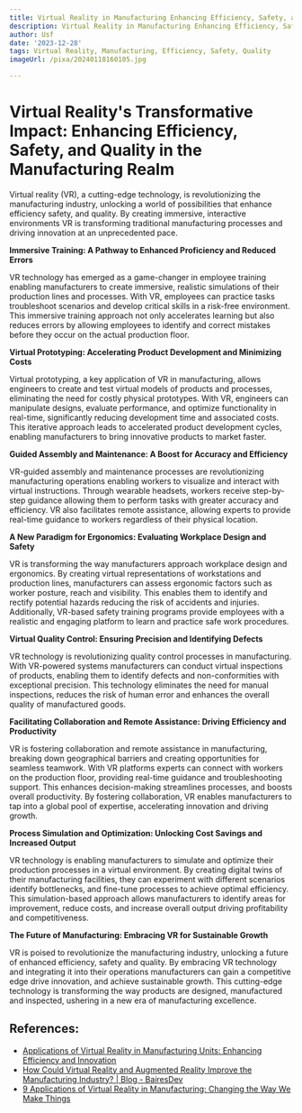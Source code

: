 ```yaml
---
title: Virtual Reality in Manufacturing Enhancing Efficiency, Safety, and Quality
description: Virtual Reality in Manufacturing Enhancing Efficiency, Safety, and Quality
author: Usf
date: '2023-12-28'
tags: Virtual Reality, Manufacturing, Efficiency, Safety, Quality
imageUrl: /pixa/20240118160105.jpg

---
```

#  Virtual Reality's Transformative  Impact: Enhancing Efficiency, Safety, and Quality  in the Manufacturing Realm

Virtual reality (VR), a cutting-edge technology, is revolutionizing the manufacturing industry, unlocking a world of possibilities that enhance efficiency safety, and  quality. By creating  immersive, interactive environments VR is  transforming traditional manufacturing processes and driving innovation at an unprecedented pace.

**Immersive Training: A Pathway to Enhanced Proficiency and Reduced Errors**

VR technology has emerged as a game-changer in employee training enabling  manufacturers to  create immersive, realistic simulations of their production lines and processes. With VR, employees can practice tasks troubleshoot scenarios and develop  critical skills in a risk-free environment. This immersive training  approach not only accelerates learning but also reduces errors  by allowing employees to identify and correct mistakes  before they occur on the actual production floor.

**Virtual Prototyping: Accelerating Product Development and  Minimizing  Costs**

Virtual prototyping, a key  application of VR in manufacturing,  allows engineers to create and test virtual models of products and processes, eliminating the need for costly physical prototypes. With VR,  engineers can manipulate designs, evaluate performance, and optimize  functionality in real-time, significantly reducing development time and associated costs. This iterative approach leads to accelerated product development  cycles,  enabling manufacturers to bring innovative products to market faster.

**Guided Assembly and Maintenance:  A Boost for Accuracy and Efficiency**

VR-guided assembly  and maintenance processes are revolutionizing  manufacturing operations enabling workers to visualize and interact with  virtual instructions. Through wearable headsets, workers receive step-by-step guidance allowing them to perform tasks with greater accuracy and efficiency. VR also facilitates remote assistance, allowing experts to  provide real-time guidance to workers regardless of their physical location.

**A New Paradigm for Ergonomics: Evaluating Workplace Design and Safety**

VR is transforming the  way manufacturers approach workplace design and ergonomics. By creating virtual  representations  of workstations and production lines, manufacturers can assess ergonomic factors  such as worker posture, reach and visibility. This enables them to identify and rectify potential hazards reducing the risk of accidents and injuries. Additionally, VR-based safety training programs provide employees with a realistic  and engaging platform to learn and practice safe work procedures.

**Virtual Quality Control: Ensuring Precision  and Identifying Defects**

VR technology is revolutionizing quality control processes in  manufacturing. With VR-powered systems manufacturers can conduct virtual inspections  of  products, enabling  them to identify  defects and non-conformities with exceptional precision. This  technology eliminates the need for  manual inspections, reduces the risk of human error and enhances the overall quality of manufactured goods.

**Facilitating Collaboration and  Remote Assistance: Driving Efficiency and Productivity**

VR is fostering  collaboration and remote assistance in manufacturing, breaking  down geographical barriers and creating opportunities for seamless teamwork. With  VR platforms experts can connect with workers on the production floor, providing real-time guidance and troubleshooting support. This enhances decision-making streamlines processes, and boosts overall productivity. By fostering collaboration, VR enables manufacturers to tap into a global pool  of expertise,  accelerating innovation and driving growth.

**Process Simulation and Optimization: Unlocking Cost Savings and Increased Output**

VR technology is enabling manufacturers to simulate  and optimize their production processes in a  virtual environment. By creating  digital twins of their manufacturing facilities, they can experiment with different scenarios identify bottlenecks, and fine-tune processes  to achieve optimal efficiency. This simulation-based approach allows manufacturers to identify  areas for improvement, reduce costs, and increase overall output driving profitability  and competitiveness.

**The Future of Manufacturing:  Embracing VR for Sustainable Growth**

VR is poised to revolutionize the manufacturing  industry, unlocking a future of enhanced efficiency, safety and quality. By embracing VR  technology and integrating it  into  their  operations manufacturers  can gain a competitive edge drive innovation, and achieve sustainable growth. This cutting-edge technology is transforming the way  products are designed, manufactured and inspected, ushering in  a new era of manufacturing excellence.

## References:
- [Applications of Virtual Reality in Manufacturing Units: Enhancing Efficiency and Innovation](https://www.linkedin.com/pulse/applications-virtual-reality-manufacturing-units-chatterjee-mallick-1c)
- [How Could Virtual Reality and Augmented Reality Improve the Manufacturing Industry? | Blog - BairesDev](https://www.bairesdev.com/blog/how-could-vr-and-ar-improve-manufacturing/)
- [9 Applications of Virtual Reality in Manufacturing: Changing the Way We Make Things](https://vection-technologies.com/blog/9-Applications-of-Virtual-Reality-in-Manufacturing-Changing-the-Way-We-Make-Things/)
